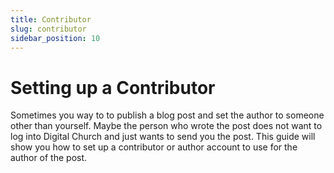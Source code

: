 ```yaml
---
title: Contributor
slug: contributor
sidebar_position: 10
---
```


# Setting up a Contributor


<div className='player-wrapper'>
<ReactPlayer url="https://youtu.be/LtRHYZ7zfbk"
    width="100%"
    height="100%"
    controls={true}
    playing={true}
    muted={true}
     />
</div>

Sometimes you way to to publish a blog post and set the author to someone other than yourself. Maybe the person who wrote the post does not want to log into Digital Church and just wants to send you the post. This guide will show you how to set up a contributor or author account to use for the author of the post.